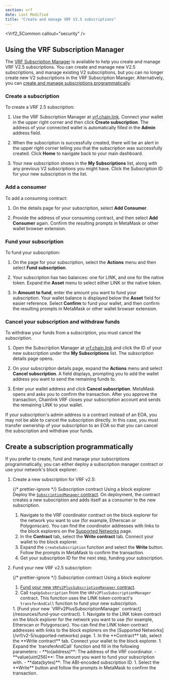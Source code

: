 ```yaml
---
section: vrf
date: Last Modified
title: "Create and manage VRF V2.5 subscriptions"
---
```



<Vrf2_5Common callout="security" />

## Using the VRF Subscription Manager

The [VRF Subscription Manager](https://vrf.chain.link/) is available to help you create and manage VRF V2.5 subscriptions. You can create and manage new V2.5 subscriptions, and manage existing V2 subscriptions, but you can no longer create new V2 subscriptions in the VRF Subscription Manager. Alternatively, you can [create and manage subscriptions programmatically](#create-a-subscription-programmatically).

### Create a subscription

To create a VRF 2.5 subscription:

1. Use the VRF Subscription Manager at [vrf.chain.link](https://vrf.chain.link/). Connect your wallet in the upper right corner and then click **Create subscription**. The address of your connected wallet is automatically filled in the **Admin** address field.

1. When the subscription is successfully created, there will be an alert in the upper right corner telling you that the subscription was successfully created. Click **Home** to navigate back to your main dashboard.

1. Your new subscription shows in the **My Subscriptions** list, along with any previous V2 subscriptions you might have. Click the Subscription ID for your new subscription in the list.

### Add a consumer

To add a consuming contract:

1. On the details page for your subscription, select **Add Consumer**.

1. Provide the address of your consuming contract, and then select **Add Consumer** again. Confirm the resulting prompts in MetaMask or other wallet browser extension.

### Fund your subscription

To fund your subscription:

1. On the page for your subscription, select the **Actions** menu and then select **Fund subscription**.

1. Your subscription has two balances: one for LINK, and one for the native token. Expand the **Asset** menu to select either LINK or the native token.

1. In **Amount to fund**, enter the amount you want to fund your subscription. Your wallet balance is displayed below the **Asset** field for easier reference. Select **Confirm** to fund your wallet, and then confirm the resulting prompts in MetaMask or other wallet browser extension.

### Cancel your subscription and withdraw funds

To withdraw your funds from a subscription, you must cancel the subscription.

1. Open the Subscription Manager at [vrf.chain.link](https://vrf.chain.link/) and click the ID of your new subscription under the **My Subscriptions** list. The subscription details page opens.

1. On your subscription details page, expand the **Actions** menu and select **Cancel subscription**. A field displays, prompting you to add the wallet address you want to send the remaining funds to.

1. Enter your wallet address and click **Cancel subscription**. MetaMask opens and asks you to confirm the transaction. After you approve the transaction, Chainlink VRF closes your subscription account and sends the remaining LINK to your wallet.

If your subscription's admin address is a contract instead of an EOA, you may not be able to cancel the subscription directly. In this case, you must transfer ownership of your subscription to an EOA so that you can cancel the subscription and withdraw your funds.

## Create a subscription programmatically

If you prefer to create, fund and manage your subscriptions programmatically, you can either deploy a subscription manager contract or use your network's block explorer:

1. Create a new subscription for VRF v2.5:

   {/* prettier-ignore */}
   <TabsContent sharedStore="subCreationMethod" client:visible>
    <Fragment slot="tab.1">Subscription contract</Fragment>
    <Fragment slot="tab.2">Using a block explorer</Fragment>
    <Fragment slot="panel.1">
    Deploy the [`SubscriptionManager` contract](/samples/VRF/v2-5/SubscriptionManager.sol). On deployment, the contract creates a new subscription and adds itself as a consumer to the new subscription.
    </Fragment>
    <Fragment slot="panel.2">
    1. Navigate to the VRF coordinator contract on the block explorer for the network you want to use (for example, Etherscan or Polygonscan). You can find the coordinator addresses with links to the block explorers on the [Supported Networks](/vrf/v2-5/supported-networks) page.
    1. In the **Contract** tab, select the **Write contract** tab. Connect your wallet to the block explorer.
    1. Expand the `createSubscription` function and select the **Write** button. Follow the prompts in MetaMask to confirm the transaction.
    1. Get your subscription ID for the next step, funding your subscription.
    </Fragment>
    </TabsContent>

1. Fund your new VRF v2.5 subscription:

   {/* prettier-ignore */}
   <TabsContent sharedStore="subCreationMethod" client:visible>
    <Fragment slot="tab.1">Subscription contract</Fragment>
    <Fragment slot="tab.2">Using a block explorer</Fragment>
    <Fragment slot="panel.1">
    1. [Fund your new `VRFv2PlusSubscriptionManager` contract](/resources/fund-your-contract).
    1. Call `topUpSubscription` from the `VRFv2PlusSubscriptionManager` contract. This function uses the LINK token contract's `transferAndCall` function to fund your new subscription.
    </Fragment>
    <Fragment slot="panel.2">
    1. [Fund your new `VRFv2PlusSubscriptionManager` contract](/resources/fund-your-contract).
    1. Navigate to the LINK token contract on the block explorer for the network you want to use (for example, Etherscan or Polygonscan). You can find the LINK token contract addresses with links to the block explorers on the [Supported Networks](/vrf/v2-5/supported-networks) page.
    1. In the **Contract** tab, select the **Write contract** tab. Connect your wallet to the block explorer.
    1. Expand the `transferAndCall` function and fill in the following parameters:
        - **to(address)**: The address of the VRF coordinator.
        - **value(uint256)**: The amount you want to fund your subscription with.
        - **data(bytes)**: The ABI-encoded subscription ID.
    1. Select the **Write** button and follow the prompts in MetaMask to confirm the transaction.
    </Fragment>
    </TabsContent>
